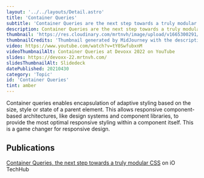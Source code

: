 ```yaml
---
layout: '../../layouts/Detail.astro'
title: 'Container Queries'
subtitle: 'Container Queries are the next step towards a truly modular CSS. They allow you to write CSS that is scoped to the size of the parent container, rather than the viewport. This is a game changer for responsive design.'
description: Container Queries are the next step towards a truly modular CSS. They allow you to write CSS that is scoped to the size of the parent container, rather than the viewport. This is a game changer for responsive design.'
thumbnail: 'https://res.cloudinary.com/mrtnvh/image/upload/v1665300291/mrtnvh.com/mrtnvh_a_Lego_brick_questioning_a_itself_4aaffb69-7e2e-4ecc-a5c6-775a067e333a.jpg'
thumbnailCredits: 'Thumbnail generated by MidJourney with the description *"A LEGO brick questioning a itself"*'
video: https://www.youtube.com/watch?v=tY0SwfubxnM
videoThumbnailAlt: Container Queries at Devoxx 2022 on YouTube
slides: https://devoxx-22.mrtnvh.com/
slidesThumbnailAlt: Slidedeck
datePublished: 20210430
category: 'Topic'
id: 'Container Queries'
tint: amber
---
```


Container queries enables encapsulation of adaptive styling based on the size, style or state of a parent element. This allows responsive component-based architectures, like design systems and component libraries, to provide the most optimal responsive styling within a component itself. This is a game changer for responsive design.

## Publications

[Container Queries, the next step towards a truly modular CSS](https://techhub.iodigital.com/articles/container-queries-the-next-step-towards-a-truly-modular-css/) on iO TechHub
